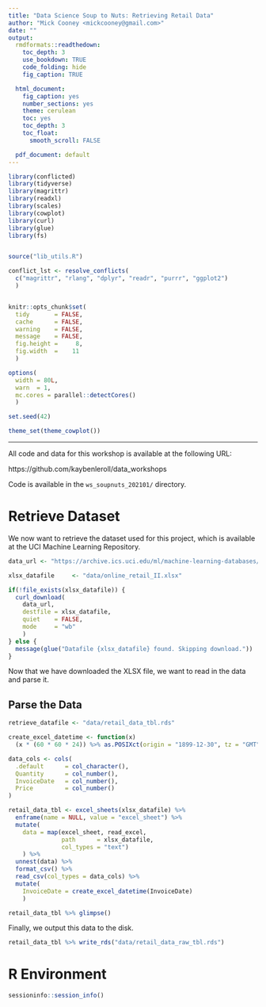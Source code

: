 ```yaml
---
title: "Data Science Soup to Nuts: Retrieving Retail Data"
author: "Mick Cooney <mickcooney@gmail.com>"
date: ""
output:
  rmdformats::readthedown:
    toc_depth: 3
    use_bookdown: TRUE
    code_folding: hide
    fig_caption: TRUE

  html_document:
    fig_caption: yes
    number_sections: yes
    theme: cerulean
    toc: yes
    toc_depth: 3
    toc_float:
      smooth_scroll: FALSE

  pdf_document: default
---
```



```r
library(conflicted)
library(tidyverse)
library(magrittr)
library(readxl)
library(scales)
library(cowplot)
library(curl)
library(glue)
library(fs)


source("lib_utils.R")

conflict_lst <- resolve_conflicts(
  c("magrittr", "rlang", "dplyr", "readr", "purrr", "ggplot2")
  )


knitr::opts_chunk$set(
  tidy       = FALSE,
  cache      = FALSE,
  warning    = FALSE,
  message    = FALSE,
  fig.height =     8,
  fig.width  =    11
  )

options(
  width = 80L,
  warn  = 1,
  mc.cores = parallel::detectCores()
  )

set.seed(42)

theme_set(theme_cowplot())
```



---


All code and data for this workshop is available at the following URL:

https://github.com/kaybenleroll/data_workshops

Code is available in the `ws_soupnuts_202101/` directory.


# Retrieve Dataset

We now want to retrieve the dataset used for this project, which is available
at the UCI Machine Learning Repository.

```r
data_url <- "https://archive.ics.uci.edu/ml/machine-learning-databases/00502/online_retail_II.xlsx"

xlsx_datafile     <- "data/online_retail_II.xlsx"

if(!file_exists(xlsx_datafile)) {
  curl_download(
    data_url,
    destfile = xlsx_datafile,
    quiet    = FALSE,
    mode     = "wb"
    )
} else {
  message(glue("Datafile {xlsx_datafile} found. Skipping download."))
}
```

Now that we have downloaded the XLSX file, we want to read in the data and
parse it.


## Parse the Data


```r
retrieve_datafile <- "data/retail_data_tbl.rds"

create_excel_datetime <- function(x)
  (x * (60 * 60 * 24)) %>% as.POSIXct(origin = "1899-12-30", tz = "GMT")

data_cols <- cols(
  .default      = col_character(),
  Quantity      = col_number(),
  InvoiceDate   = col_number(),
  Price         = col_number()
)

retail_data_tbl <- excel_sheets(xlsx_datafile) %>%
  enframe(name = NULL, value = "excel_sheet") %>%
  mutate(
    data = map(excel_sheet, read_excel,
               path      = xlsx_datafile,
               col_types = "text")
    ) %>%
  unnest(data) %>%
  format_csv() %>%
  read_csv(col_types = data_cols) %>%
  mutate(
    InvoiceDate = create_excel_datetime(InvoiceDate)
    )

retail_data_tbl %>% glimpse()
```


Finally, we output this data to the disk.

```r
retail_data_tbl %>% write_rds("data/retail_data_raw_tbl.rds")
```



# R Environment

```r
sessioninfo::session_info()
```
